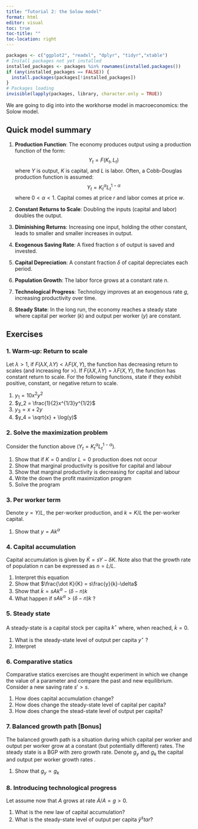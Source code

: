 ```yaml
---
title: "Tutorial 2: the Solow model"
format: html
editor: visual
toc: true
toc-title: ""
toc-location: right
---
```


```r
packages <- c("ggplot2", "readxl", "dplyr", "tidyr","xtable")
# Install packages not yet installed
installed_packages <- packages %in% rownames(installed.packages())
if (any(installed_packages == FALSE)) {
  install.packages(packages[!installed_packages])
}
# Packages loading
invisible(lapply(packages, library, character.only = TRUE))
```

We are going to dig into into the workhorse model in macroeconomics: the Solow model.

## Quick model summary

1.  **Production Function**: The economy produces output using a production function of the form: $$ Y_t = F(K_t, L_t) $$ where $Y$ is output, $K$ is capital, and $L$ is labor. Often, a Cobb-Douglas production function is assumed: $$ Y_t = K_t^\alpha L_t^{1-\alpha} $$ where $0 < \alpha < 1$. Capital comes at price $r$ and labor comes at price $w$.

2.  **Constant Returns to Scale**: Doubling the inputs (capital and labor) doubles the output.

3.  **Diminishing Returns**: Increasing one input, holding the other constant, leads to smaller and smaller increases in output.

4.  **Exogenous Saving Rate**: A fixed fraction $s$ of output is saved and invested.

5.  **Capital Depreciation**: A constant fraction $\delta$ of capital depreciates each period.

6.  **Population Growth**: The labor force grows at a constant rate $n$.

7.  **Technological Progress**: Technology improves at an exogenous rate $g$, increasing productivity over time.

8.  **Steady State**: In the long run, the economy reaches a steady state where capital per worker ($k$) and output per worker ($y$) are constant.

## Exercises

### 1. Warm-up: Return to scale

Let $\lambda > 1$, if $F(\lambda X, \lambda Y) < \lambda F(X,Y)$, the function has decreasing return to scales (and increasing for $>$). If $F(\lambda X, \lambda Y) = \lambda F(X,Y)$, the function has constant return to scale. For the following functions, state if they exhibit positive, constant, or negative return to scale.

1.  $y_1 = 10x^2y^2$
2.  $y_2 = \frac{1}{2}x^{1/3}y^{1/2}$
3.  $y_3 = x + 2y$
4.  $y_4 = \sqrt{x} + \log(y)$

### 2. Solve the maximization problem
Consider the function above ($Y_t = K_t^{\alpha} L_t^{1-\alpha}$).

1.  Show that if $K=0$ and/or $L=0$ production does not occur
2.  Show that marginal productivity is positive for capital and labour
3.  Show that marginal productivity is decreasing for capital and labour
4.  Write the down the profit maximization program
5.  Solve the program

### 3. Per worker term

Denote $y=Y/L$, the per-worker production, and $k=K/L$ the per-worker capital.

1.  Show that $y=Ak^\alpha$

### 4. Capital accumulation

Capital accumulation is given by $\dot K=sY-\delta K$. Note also that the growth rate of population $n$ can be expressed as $n = \dot L / L$.

1.  Interpret this equation
2.  Show that $\frac{\dot K}{K} = s\frac{y}{k}-\delta$
3.  Show that $\dot k = sAk^\alpha - (\delta - n)k$
4.  What happen if $sAk^\alpha > (\delta - n)k$ ?

### 5. Steady state

A steady-state is a capital stock per capita $k^\star$ where, when reached, $\dot k = 0$.

1.  What is the steady-state level of output per capita $y^\star$ ?
2.  Interpret

### 6. Comparative statics

Comparative statics exercises are thought experiment in which we change the value of a parameter and compare the past and new equilibrium. Consider a new saving rate $s'>s$.

1.  How does capital accumulation change?
2.  How does change the steady-state level of capital per capita?
3.  How does change the stead-state level of output per capita?

### 7. Balanced growth path \[Bonus\]

The balanced growth path is a situation during which capital per worker and output per worker grow at a constant (but potentially different) rates. The steady state is a BGP with zero growth rate. Denote $g_y$ and $g_k$ the capital and output per worker growth rates .

1.  Show that $g_y \propto g_k$

### 8. Introducing technological progress 

Let assume now that $A$ grows at rate $\dot A / A = g > 0$. 

1.  What is the new law of capital accumulation?
2.  What is the steady-state level of output per capita $\tilde{y}^star$? 

